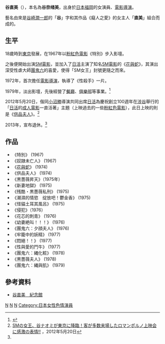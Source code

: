 {{藝人
| 姓名 = 谷直美
| 類型 = 女演員
| 圖片 = 
| 圖片簡介 =
| 本名 = 谷奈绪美
| 外文名 = 谷ナオミ
| 外文 = 日文 
| 英文名 = 
| 綽號 = SM女王
| 出生日期 = {{birth date and age|1948|10|20}}
| 出生地點 = {{JPN}}[[福岡縣|福岡縣]][[福岡市|福岡市]]
| 國籍 = {{JPN}}
| 教育程度 = 
| 職業 = [[演員|演員]]
| 配偶 = 
| 活躍年代 = 1967年 － 1979年
| 代表作 = [[花與蛇|花與蛇]]
| 經紀公司 = 
| 唱片公司 = 
| 網站 = 
}}
{{japanese|japanese=谷直美|kana=たに なおみ|romaji=Naomi Tani}}
'''谷直美'''（{{bd|1948年|10月20日|catIdx=Naomi Tani}}），本名為'''谷奈绪美'''，出身於[[日本|日本]][[福岡|福岡]]的女演員、[[電影導演|電影導演]]。

藝名由來是[[谷崎潤一郎|谷崎潤一郎]]的「'''谷'''」字和其作品《癡人之愛》的女主人「'''直美'''」組合而成的。

==生平==
18歲時到[[東京|東京]]發展，在1967年以[[粉紅色電影|粉紅色電影]]《特別》步入影壇。

之後便開始出演[[性虐戀|SM]][[電影|電影]]，並加入了[[日活|日活]]主演了知名[[性虐戀|SM]][[電影|電影]]的《[[花與蛇|花與蛇]]》，其演出深受性虐大師[[團鬼六|團鬼六]]的喜愛，使得「SM女王」封號更隨之而來。

1972年，首次擔任[[電影導演|電影導演]]，執導了《性殺手》一片。

1979年，淡出影壇，先後經營了[[餐廳|餐廳]]、[[俱樂部|俱樂部]]等事業。<ref name="昔日東方">{{Cite web |url=http://orientaldaily.on.cc/cnt/adult/20140413/00290_004.html |title=日本AV系列：Naomi Tani谷直美 |accessdate=2014-04-20 |archive-date=2014-04-21 |archive-url=https://web.archive.org/web/20140421082107/http://orientaldaily.on.cc/cnt/adult/20140413/00290_004.html |dead-url=no }}</ref>

2012年5月20日，偕同[[小沼勝|小沼勝]]導演共同出席[[日活|日活]]為慶祝創立100週年在[[涉谷|涉谷]]舉行的「[[日活|日活]]的[[成人電影|成人電影]]一直活著」主題（上映過去的一些[[粉紅色電影|粉紅色電影]]），此日上映的則是《[[供品夫人|供品夫人]]》。<ref>[http://www.cinematoday.jp/page/N0042246 SMの女王、谷ナオミが東京に降臨！客が多数来場したロマンポルノ上映会に感激の表情!!] {{Wayback|url=http://www.cinematoday.jp/page/N0042246 |date=20140421050753 }}{{jp icon}}，2012年5月20日</ref>

2013年，宣布退休。<ref name="昔日東方"/>

== 作品 ==
*《特別》 (1967)
*《奴隷未亡人》 (1967)
*《[[花與蛇|花與蛇]]》 (1974)
*《供品夫人》 (1974)
*《黒薔薇昇天》（1975年）
*《新妻地獄》 (1975)
*《残酷・黒薔薇私刑》 (1975)
*《潮濕的情慾　绽放吧！鬱金香》 (1975)
*《怪貓土耳其風呂》 (1975)
*《侵犯》（1976）
*《花芯的刺青》 (1976)
*《幼妻絶叫！！！》 (1976)
*《團鬼六：夕顔夫人》 (1976)
*《牢籠中的妖精》 (1977)
*《悶絕！！》 (1977)
*《性與愛的鬥牛》 (1977)
*《團鬼六：縄化粧》 (1978)
*《黒薔薇夫人》 (1978)
*《團鬼六：縄與肌》 (1979)



==參考資料==
{{Reflist}}
*[http://gureda.net/kyoukaku/taninaomi/naomi.htm 谷直美　紀念館]{{Wayback|url=http://gureda.net/kyoukaku/taninaomi/naomi.htm |date=20140421234711 }}

[[Category:福岡市出身人物|N]]
[[Category:日本電影演員|N]]
[[Category:日活演員|N]]
[[Category:日本女性色情演員|Category:日本女性色情演員]]